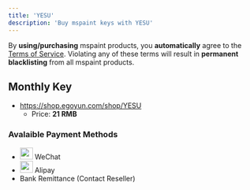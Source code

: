 ```yaml
---
title: 'YESU'
description: 'Buy mspaint keys with YESU'
---
```


<Callout type="warn">By **using/purchasing** mspaint products, you **automatically** agree to the [Terms of Service](https://www.mspaint.cc/tos). Violating any of these terms will result in **permanent blacklisting** from all mspaint products.</Callout>

## Monthly Key
- https://shop.egoyun.com/shop/YESU
    - Price: **21 RMB**

### Avalaible Payment Methods
- <div className="flex align-center gap-2"> <img src="/images/icons/wechat.png" width="26" height="24" style={{ verticalAlign: "middle", margin: "0" }} /> <span>WeChat</span> </div>
- <div className="flex align-center gap-2"> <img src="/images/icons/alipay.png" width="26" height="24" style={{ verticalAlign: "middle", margin: "0" }} /> <span>Alipay</span> </div>
- <span>Bank Remittance (Contact Reseller)</span>